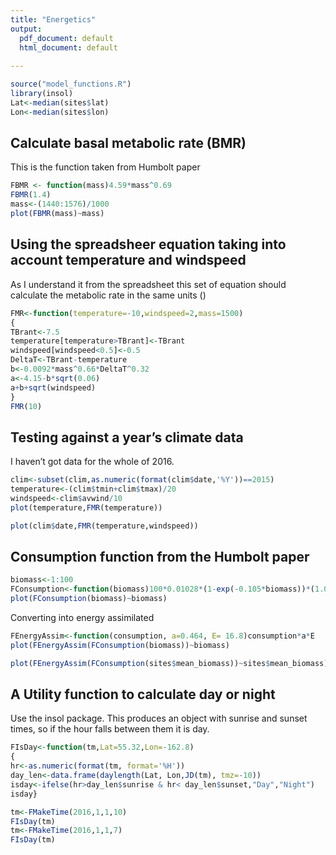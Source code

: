 ```yaml
---
title: "Energetics"
output:
  pdf_document: default
  html_document: default
  
---
```


```r
source("model_functions.R")
library(insol)
Lat<-median(sites$lat)
Lon<-median(sites$lon)
```

## Calculate basal metabolic rate (BMR)

This is the function taken from Humbolt paper

```r
FBMR <- function(mass)4.59*mass^0.69
FBMR(1.4)
mass<-(1440:1576)/1000
plot(FBMR(mass)~mass)

```


## Using the spreadsheer equation taking into account temperature and windspeed

As I understand it from the spreadsheet this set of equation should calculate the metabolic rate in the same units ()
```r

FMR<-function(temperature=-10,windspeed=2,mass=1500)
{
TBrant<-7.5
temperature[temperature>TBrant]<-TBrant
windspeed[windspeed<0.5]<-0.5
DeltaT<-TBrant-temperature
b<-0.0092*mass^0.66*DeltaT^0.32
a<-4.15-b*sqrt(0.06)
a+b+sqrt(windspeed)
}
FMR(10)


```

## Testing against a year's climate data

I haven't got data for the whole of 2016.

```r
clim<-subset(clim,as.numeric(format(clim$date,'%Y'))==2015)
temperature<-(clim$tmin+clim$tmax)/20
windspeed<-clim$avwind/10
plot(temperature,FMR(temperature))
```

```r
plot(clim$date,FMR(temperature,windspeed))
```

## Consumption function from the Humbolt paper

```r
biomass<-1:100
FConsumption<-function(biomass)100*0.01028*(1-exp(-0.105*biomass))*(1.0373*(1-exp(-0.0184*biomass)))
plot(FConsumption(biomass)~biomass)


```

Converting into energy assimilated

```r
FEnergyAssim<-function(consumption, a=0.464, E= 16.8)consumption*a*E
plot(FEnergyAssim(FConsumption(biomass))~biomass)

```

```r
plot(FEnergyAssim(FConsumption(sites$mean_biomass))~sites$mean_biomass)
```

#################


## A Utility function to calculate day or night

Use the insol package. This produces an object with sunrise and sunset times, so if the hour falls between them it is day.

```r

FIsDay<-function(tm,Lat=55.32,Lon=-162.8)
{
hr<-as.numeric(format(tm, format='%H'))
day_len<-data.frame(daylength(Lat, Lon,JD(tm), tmz=-10))
isday<-ifelse(hr>day_len$sunrise & hr< day_len$sunset,"Day","Night") 
isday}

tm<-FMakeTime(2016,1,1,10)
FIsDay(tm)
tm<-FMakeTime(2016,1,1,7)
FIsDay(tm)

```

